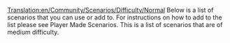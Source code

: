 [[Translation:en/Community/Scenarios/Difficulty/Normal]]
Below is a list of scenarios that you can use or add to. For instructions on how to add to the list please see Player Made Scenarios. This is a list of scenarios that are of medium difficulty.